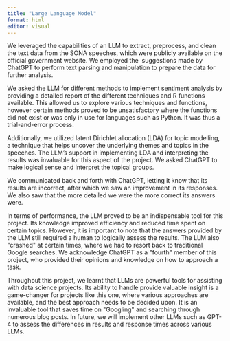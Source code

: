 ```yaml
---
title: "Large Language Model"
format: html
editor: visual
---
```


We leveraged the capabilities of an LLM to extract, preprocess, and clean the text data from the SONA speeches, which were publicly available on the official government website. We employed the  suggestions made by ChatGPT to perform text parsing and manipulation to prepare the data for further analysis.

We asked the LLM for different methods to implement sentiment analysis by providing a detailed report of the different techniques and R functions available. This allowed us to explore various techniques and functions, however certain methods proved to be unsatisfactory where the functions did not exist or was only in use for languages such as Python. It was thus a trial-and-error process.

Additionally, we utilized latent Dirichlet allocation (LDA) for topic modelling, a technique that helps uncover the underlying themes and topics in the speeches. The LLM's support in implementing LDA and interpreting the results was invaluable for this aspect of the project. We asked ChatGPT to make logical sense and interpret the topical groups.

We communicated back and forth with ChatGPT, letting it know that its results are incorrect, after which we saw an improvement in its responses. We also saw that the more detailed we were the more correct its answers were.

In terms of performance, the LLM proved to be an indispensable tool for this project. Its knowledge improved efficiency and reduced time spent on certain topics. However, it is important to note that the answers provided by the LLM still required a human to logically assess the results. The LLM also \"crashed\" at certain times, where we had to resort back to traditional Google searches. We acknowledge ChatGPT as a \"fourth\" member of this project, who provided their opinions and knowledge on how to approach a task.

Throughout this project, we learnt that LLMs are powerful tools for assisting with data science projects. Its ability to handle provide valuable insight is a game-changer for projects like this one, where various approaches are available, and the best approach needs to be decided upon. It is an invaluable tool that saves time on \"Googling\" and searching through numerous blog posts. In future, we will implement other LLMs such as GPT-4 to assess the differences in results and response times across various LLMs.
